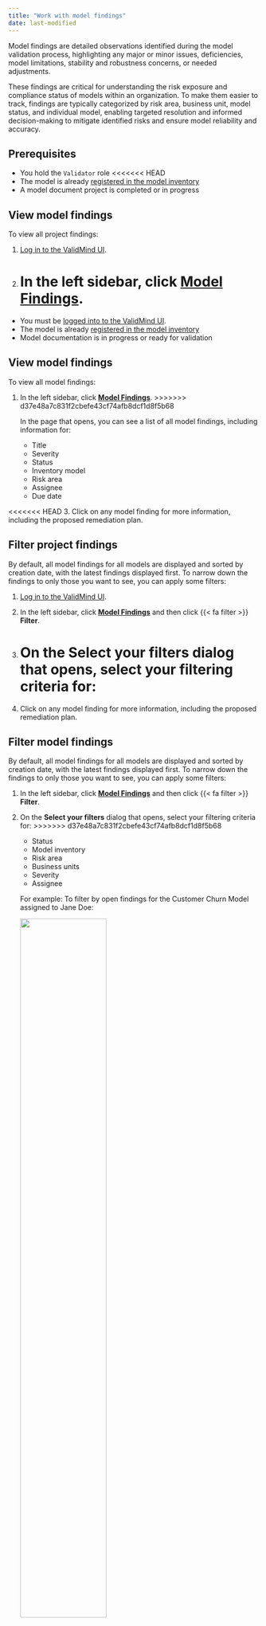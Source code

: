 ```yaml
---
title: "Work with model findings"
date: last-modified
---
```


Model findings are detailed observations identified during the model validation process, highlighting any major or minor issues, deficiencies, model limitations, stability and robustness concerns, or needed adjustments.

These findings are critical for understanding the risk exposure and compliance status of models within an organization. To make them easier to track, findings are typically categorized by risk area, business unit, model status, and individual model, enabling targeted resolution and informed decision-making to mitigate identified risks and ensure model reliability and accuracy.

## Prerequisites

- You hold the `Validator` role
<<<<<<< HEAD
- The model is already [registered in the model inventory](register-models-in-model-inventory.qmd)
- A model document project is completed or in progress

## View model findings

To view all project findings: 

1. [Log in to the ValidMind UI]({{< var vm_ui >}}).

2. In the left sidebar, click [**Model Findings**](https://app.prod.validmind.ai/model-findings).
=======
- You must be [logged into to the ValidMind UI]({{< var vm_ui >}}).
- The model is already [registered in the model inventory](register-models-in-model-inventory.qmd)
- Model documentation is in progress or ready for validation

## View model findings

To view all model findings: 

1. In the left sidebar, click [**Model Findings**](https://app.prod.validmind.ai/model-findings).
>>>>>>> d37e48a7c831f2cbefe43cf74afb8dcf1d8f5b68

   In the page that opens, you can see a list of all model findings, including information for:

   - Title
   - Severity
   - Status
   - Inventory model
   - Risk area
   - Assignee
   - Due date

<<<<<<< HEAD
3. Click on any model finding for more information, including the proposed remediation plan.

## Filter project findings

By default, all model findings for all models are displayed and sorted by creation date, with the latest findings displayed first. To narrow down the findings to only those you want to see, you can apply some filters:

1. [Log in to the ValidMind UI]({{< var vm_ui >}}).

2. In the left sidebar, click [**Model Findings**](https://app.prod.validmind.ai/model-findings) and then click {{< fa filter >}} **Filter**.

3. On the **Select your filters** dialog that opens, select your filtering criteria for:
=======
2. Click on any model finding for more information, including the proposed remediation plan.

## Filter model findings

By default, all model findings for all models are displayed and sorted by creation date, with the latest findings displayed first. To narrow down the findings to only those you want to see, you can apply some filters:

1. In the left sidebar, click [**Model Findings**](https://app.prod.validmind.ai/model-findings) and then click {{< fa filter >}} **Filter**.

2. On the **Select your filters** dialog that opens, select your filtering criteria for:
>>>>>>> d37e48a7c831f2cbefe43cf74afb8dcf1d8f5b68

   - Status
   - Model inventory
   - Risk area
   - Business units
   - Severity
   - Assignee

   For example: To filter by open findings for the Customer Churn Model assigned to Jane Doe:

   ![](filter.png){width=60% fig-alt="TBD"}

<<<<<<< HEAD
4. Click **Apply Filters**.

Filters can be removed by clicking on the {{< fa xmark >}} next to them on the main [**Model Findings**](https://app.prod.validmind.ai/model-findings) page where the results are displayed. 

## Add project findings

As part of validation process, you may find issues with the model documentation that must be resolved. To indicate that there is an issue and to track the resolution, you add a new finding:

1. [Log in to the ValidMind UI]({{< var vm_ui >}}).

2. In the left sidebar, click [**Model Inventory**](https://app.prod.validmind.ai/model-inventory).

3. Select a model by clicking on it or find your model by applying a filter or searching for it.

4. In the left sidebar that appears for your model, click **Documentation**.

5. On the page that opens, click **Add Finding**.

6. On the **Add Project Finding** page that opens,  provide information for: 

   - Title
   - Risk area
   - Owner
   - Severity
   - Due date
   - Description

   At a minimum, you must provide the required information indicated by `*`.

## Update project findings

As project findings get resolved or require other changes during the model validation process, you can update them:

1. [Log in to the ValidMind UI]({{< var vm_ui >}}).

2. In the left sidebar, click [**Model Findings**](https://app.prod.validmind.ai/model-findings).

3. On the page that opens, click on the finding you want to update or [apply a filter](work-with-model-findings.qmd#filter-project-findings) to locate the correct finding first.

4. On the page that opens, make your updates to the finding. You can make updates to:
=======
3. Click **Apply Filters**.

Filters can be removed by clicking on the {{< fa xmark >}} next to them on the main [**Model Findings**](https://app.prod.validmind.ai/model-findings) page where the results are displayed. 

## Add model findings

As part of validation process, you may find issues with the model documentation that must be resolved. To indicate that there is an issue and to track the resolution, you add a new finding:

1. In the left sidebar, click [**Model Inventory**](https://app.prod.validmind.ai/model-inventory).

2. Select a model by clicking on it or find your model by applying a filter or searching for it.

3. In the left sidebar that appears for your model, click **Documentation**.

4. You can now add findings:

   - **To add a finding that applies to all of the model documentation**: On the page that you opened in the previous step, click **Add Finding**.

   - **To add a finding that applies to a specific section of the model documentation**: Expand the section of the model documentation that needs to have the finding added, expand the right sidebar by clicking on **ValidMind Insights™《**, and click **Add Finding**.

   For each finding, you must provide the required information indicated by `*` or provide information for all of the available fields:

      - Title
      - Risk area
      - Owner
      - Severity
      - Due date
      - Description

## Update model findings

As model findings get resolved or require other changes during the model validation process, you can update them:

1. In the left sidebar, click [**Model Findings**](https://app.prod.validmind.ai/model-findings).

2. On the page that opens, click on the finding you want to update or [apply a filter](work-with-model-findings.qmd#filter-model-findings) to locate the correct finding first.

3. On the page that opens, make your updates to the finding. You can make updates to:
>>>>>>> d37e48a7c831f2cbefe43cf74afb8dcf1d8f5b68

   - Description
   - Proposed remediation plan
   - Status
   - Severity
   - Risk area
   - Due date
   - Assignee

Most updates are applied immediately but you must click **Save** to make changes to the finding description and proposed remediation plan effective. 

<!---
## Troubleshooting
[Include any common issues or errors that may arise during the task and how to resolve them.]
--->

## What's next

To get a summary view of all model findings and to identify specific areas of concerns for your model, you can [view reports](view-reports.qmd).

